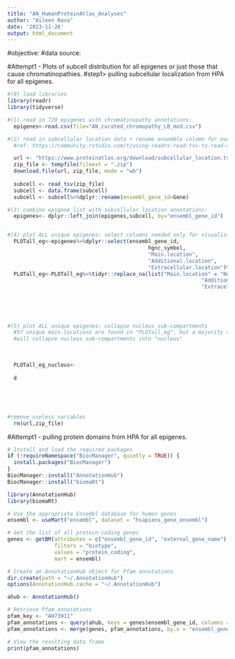 ```yaml
---
title: "AN_HumanProteinAtlas_Analyses"
author: "Aileen Nava"
date: '2023-11-26'
output: html_document
---
```

#objective:
#data source:



#Attempt1 - Plots of subcell distribution for all epigenes or just those that cause chromatinopathies.
  #step1> pulling subcellular localization from HPA for all epigenes.
```r

#(0) load libraries
library(readr)
library(tidyverse)

#(1) read in 720 epigenes with chromatinopathy annotations:
  epigenes<-read.csv(file="AN_curated_chromopathy_LB_mod.csv")

#(2) read in subcellular location data + rename ensemble column for overlap:
  #ref: https://community.rstudio.com/t/using-readrs-read-tsv-to-read-a-zip-compressed-tsv-file-from-a-url/26332

  url <- "https://www.proteinatlas.org/download/subcellular_location.tsv.zip"
  zip_file <- tempfile(fileext = ".zip")
  download.file(url, zip_file, mode = "wb")
  
  subcell <- read_tsv(zip_file)
  subcell <- data.frame(subcell)
  subcell <- subcell%>%dplyr::rename(ensembl_gene_id=Gene)

#(3) combine epigene list with subcellular location annotations:
  epigenes<- dplyr::left_join(epigenes,subcell, by="ensembl_gene_id")


#(4) plot ALL unique epigenes: select columns needed only for visualization
  PLOTall_eg<-epigenes%>%dplyr::select(ensembl_gene_id,
                                             hgnc_symbol,
                                             "Main.location",
                                             "Additional.location",
                                             "Extracellular.location")%>%unique()
  PLOTall_eg<-PLOTall_eg%>%tidyr::replace_na(list("Main.location" = "No info available",
                                                              "Additional.location" = "No info available",
                                                              "Extracellular.location"="No info available"))
  
  
  
  
  
#(5) plot ALL unique epigenes: collapse nucleus sub-compartments 
  #57 unique main.locations are found in "PLOTall_eg", but a majority are related to nucleus subcompartments.
  #will collapse nucleus sub-compartments into "nucleus"
  
  
  
  PLOTall_eg_nucleus<-
  
  d
    
    
    
    
  
#remove useless variables
  rm(url,zip_file)

```





#Attempt1 - pulling protein domains from HPA for all epigenes.
```r


# Install and load the required packages
if (!requireNamespace("BiocManager", quietly = TRUE)) {
  install.packages("BiocManager")
}
BiocManager::install("AnnotationHub")
BiocManager::install("biomaRt")

library(AnnotationHub)
library(biomaRt)

# Use the appropriate Ensembl database for human genes
ensembl <- useMart("ensembl", dataset = "hsapiens_gene_ensembl")

# Get the list of all protein-coding genes
genes <- getBM(attributes = c("ensembl_gene_id", "external_gene_name"),
               filters = "biotype",
               values = "protein_coding",
               mart = ensembl)

# Create an AnnotationHub object for Pfam annotations
dir.create(path = "~/.AnnotationHub")
options(AnnotationHub.cache = "~/.AnnotationHub")

ahub <- AnnotationHub()

# Retrieve Pfam annotations
pfam_key <- "AH73911"
pfam_annotations <- query(ahub, keys = genes$ensembl_gene_id, columns = c("PFAM_ID", "GENEID"), keytype = "ENSEMBL")
pfam_annotations <- merge(genes, pfam_annotations, by.x = "ensembl_gene_id", by.y = "QUERYID", all.x = TRUE)

# View the resulting data frame
print(pfam_annotations)


```

